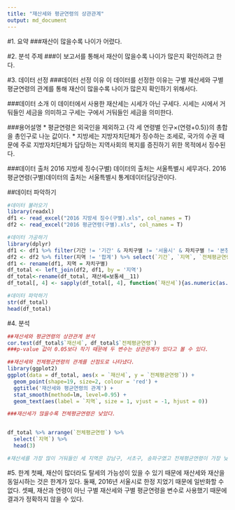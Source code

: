 ---
title: "재산세와 평균연령의 상관관계"
output: md_document
---
#1. 요약
###재산이 많을수록 나이가 어렸다.

#2. 분석 주제 
###이 보고서를 통해서 재산이 많을수록 나이가 많은지 확인하려고 한다.

#3. 데이터 선정
###데이터 선정 이유
이 데이터를 선정한 이유는 구별 재산세와 구별 평균연령의 관계를 통해 재산이 많을수록 나이가 많은지 확인하기 위해서다.

###데이터 소개
이 데이터에서 사용한 재산세는 시세가 아닌 구세다. 시세는 시에서 거둬들인 세금을 의미하고 구세는 구에서 거둬들인 세금을 의미한다.

###용어설명
* 평균연령은 외국인을 제외하고 {각 세 연령별 인구×(연령+0.5)}의 총합을 총인구로 나눈 값이다.
* 지방세는 지방자치단체가 징수하는 조세로, 국가의 수권 때문에 주로 지방자치단체가 담당하는 지역사회의 복지를 증진하기 위한 목적에서 징수된다.

###데이터 출처
2016 지방세 징수(구별) 데이터의 출처는 서울특별시 세무과다.
2016 평균연령(구별)데이터의 출처는 서울특별시 통계데이터담당관이다.

##데이터 파악하기
```{r}
#데이터 불러오기
library(readxl)
df1 <- read_excel("2016 지방세 징수(구별).xls", col_names = T)
df2 <- read_excel("2016 평균연령(구별).xls", col_names = T)

#데이터 가공하기
library(dplyr)
df1 <- df1 %>% filter(기간 != '기간' & 자치구별 != '서울시' & 자치구별 != '본청') %>% select(`보통세__11`, `자치구별`)
df2 <- df2 %>% filter(지역 != '합계') %>% select(`기간`, `지역`, `전체평균연령`)
df1 <- rename(df1, 지역 = 자치구별)
df_total <- left_join(df2, df1, by = '지역')
df_total<-rename(df_total, 재산세=보통세__11)
df_total[, 4] <- sapply(df_total[, 4], function(`재산세`){as.numeric(as.character(`재산세`))})

#데이터 파악하기
str(df_total)
head(df_total)
```

#4. 분석
```{r}
##재산세와 평균연령의 상관관계 분석
cor.test(df_total$`재산세`, df_total$`전체평균연령`)
###p-value 값이 0.05보다 작기 때문에 두 변수는 상관관계가 있다고 볼 수 있다.

##재산세와 전체평균연령의 관계를 산점도로 나타냈다.
library(ggplot2)
ggplot(data = df_total, aes(x = `재산세`, y = `전체평균연령`)) + 
  geom_point(shape=19, size=2, colour = 'red') + 
  ggtitle('재산세와 평균연령의 관계') +
  stat_smooth(method=lm, level=0.95) +
  geom_text(aes(label = `지역`, size = 1, vjust = -1, hjust = 0))

###재산세가 많을수록 전체평균연령은 낮았다.


df_total %>% arrange(`전체평균연령`) %>% 
  select(`지역`) %>% 
  head(3)

#재산세를 가장 많이 거둬들인 세 지역은 강남구, 서초구, 송파구였고 전체평균연령이 가장 낮은 세 지역 서초구, 강남구, 양천구였다.

```


#5. 한계
첫째, 재산이 많더라도 탈세의 가능성이 있을 수 있기 때문에 재산세와 재산을 동일시하는 것은 한계가 있다.
둘째, 2016년 서울시로 한정 지었기 때문에 일반화할 수 없다.
셋째, 재산과 연령이 아닌 구별 재산세와 구별 평균연령을 변수로 사용했기 때문에 결과가 정확하지 않을 수 있다.

